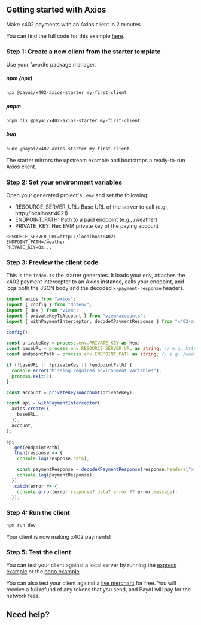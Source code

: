 
## Getting started with Axios

Make x402 payments with an Axios client in 2 minutes.

<Note>You can find the full code for this example <a href="https://github.com/coinbase/x402/tree/main/examples/typescript/clients/axios" target="_blank">here</a>.</Note>

### Step 1: Create a new client from the starter template

Use your favorite package manager.

##### npm (npx)
```bash
npx @payai/x402-axios-starter my-first-client
```

##### pnpm
```bash
pnpm dlx @payai/x402-axios-starter my-first-client
```

##### bun
```bash
bunx @payai/x402-axios-starter my-first-client
```

The starter mirrors the upstream example and bootstraps a ready-to-run Axios client.

### Step 2: Set your environment variables

Open your generated project's `.env` and set the following:

- RESOURCE_SERVER_URL: Base URL of the server to call (e.g., http://localhost:4021)
- ENDPOINT_PATH: Path to a paid endpoint (e.g., /weather)
- PRIVATE_KEY: Hex EVM private key of the paying account

```env
RESOURCE_SERVER_URL=http://localhost:4021
ENDPOINT_PATH=/weather
PRIVATE_KEY=0x...
```

### Step 3: Preview the client code

This is the `index.ts` the starter generates. It loads your env, attaches the x402 payment interceptor to an Axios instance, calls your endpoint, and logs both the JSON body and the decoded `x-payment-response` headers.

```ts
import axios from "axios";
import { config } from "dotenv";
import { Hex } from "viem";
import { privateKeyToAccount } from "viem/accounts";
import { withPaymentInterceptor, decodeXPaymentResponse } from "x402-axios";

config();

const privateKey = process.env.PRIVATE_KEY as Hex;
const baseURL = process.env.RESOURCE_SERVER_URL as string; // e.g. https://example.com
const endpointPath = process.env.ENDPOINT_PATH as string; // e.g. /weather

if (!baseURL || !privateKey || !endpointPath) {
  console.error("Missing required environment variables");
  process.exit(1);
}

const account = privateKeyToAccount(privateKey);

const api = withPaymentInterceptor(
  axios.create({
    baseURL,
  }),
  account,
);

api
  .get(endpointPath)
  .then(response => {
    console.log(response.data);

    const paymentResponse = decodeXPaymentResponse(response.headers["x-payment-response"] as string);
    console.log(paymentResponse);
  })
  .catch(error => {
    console.error(error.response?.data?.error ?? error.message);
  });
```

### Step 4: Run the client

```bash
npm run dev
```

<Check>
  Your client is now making x402 payments!
</Check>

### Step 5: Test the client

You can test your client against a local server by running the [express example](/x402/servers/typescript/express) or the [hono example](/x402/servers/typescript/hono).  

You can also test your client against a <a href="https://x402.payai.network" target="_blank">live merchant</a> for free. You will receive a full refund of any tokens that you send, and PayAI will pay for the network fees.

## Need help?

<DiscordHelpCard />